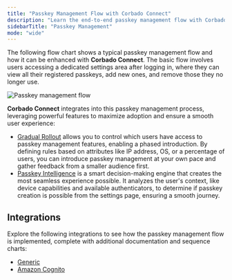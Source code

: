 ```yaml
---
title: "Passkey Management Flow with Corbado Connect"
description: "Learn the end-to-end passkey management flow with Corbado Connect. Covers passkey creation, deletion, and user notifications in your application."
sidebarTitle: "Passkey Management"
mode: "wide"
---
```


The following flow chart shows a typical passkey management flow and how it can be enhanced with **Corbado Connect**. The basic flow involves users accessing a dedicated settings area after logging in, where they can view all their registered passkeys, add new ones, and remove those they no longer use.

<Frame caption="Passkey management flow including Gradual Rollout and Passkey Intelligence">
  <img
    src="/images/corbado-connect/passkey-management-flow.webp"
    alt="Passkey management flow"
  />
</Frame>

**Corbado Connect** integrates into this passkey management process, leveraging powerful features to maximize adoption and ensure a smooth user experience:

- [Gradual Rollout](/corbado-connect/features/gradual-rollout) allows you to control which users have access to passkey management features, enabling a phased introduction. By defining rules based on attributes like IP address, OS, or a percentage of users, you can introduce passkey management at your own pace and gather feedback from a smaller audience first.
- [Passkey Intelligence](/corbado-connect/features/passkey-intelligence) is a smart decision-making engine that creates the most seamless experience possible. It analyzes the user's context, like device capabilities and available authenticators, to determine if passkey creation is possible from the settings page, ensuring a smooth journey.

## Integrations

Explore the following integrations to see how the passkey management flow is implemented, complete with additional documentation and sequence charts:

- [Generic](/corbado-connect/integration/generic#passkey-management)
- [Amazon Cognito](/corbado-connect/integration/cognito#passkey-management)